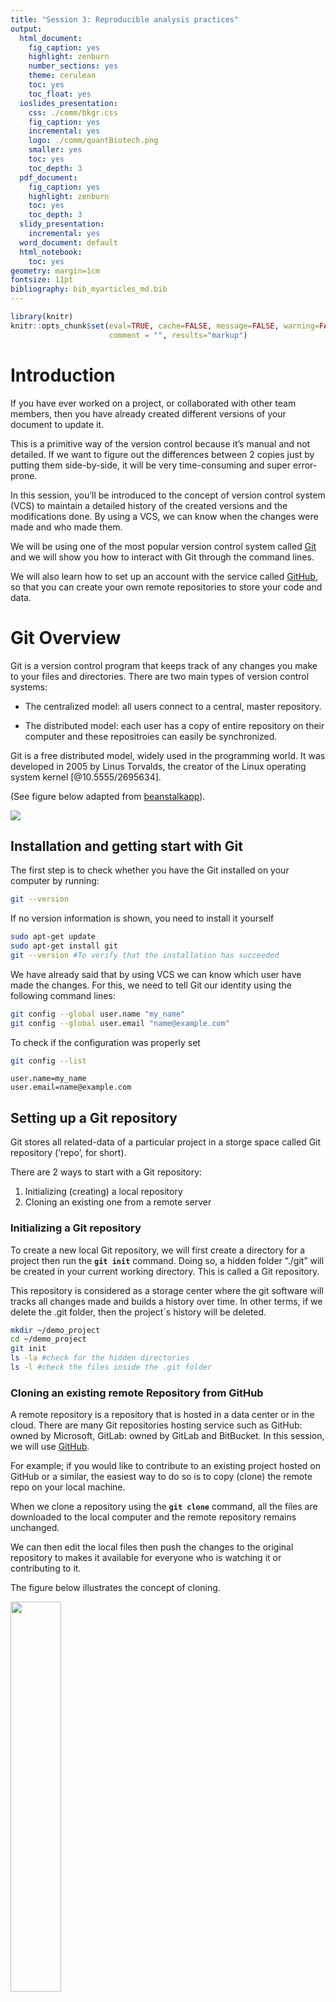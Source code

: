 ```yaml
---
title: "Session 3: Reproducible analysis practices"
output:
  html_document:
    fig_caption: yes
    highlight: zenburn
    number_sections: yes
    theme: cerulean
    toc: yes
    toc_float: yes
  ioslides_presentation:
    css: ./comm/bkgr.css
    fig_caption: yes
    incremental: yes
    logo: ./comm/quantBiotech.png
    smaller: yes
    toc: yes
    toc_depth: 3
  pdf_document:
    fig_caption: yes
    highlight: zenburn
    toc: yes
    toc_depth: 3
  slidy_presentation:
    incremental: yes
  word_document: default
  html_notebook: 
    toc: yes
geometry: margin=1cm
fontsize: 11pt
bibliography: bib_myarticles_md.bib
---
```


```r
library(knitr)
knitr::opts_chunk$set(eval=TRUE, cache=FALSE, message=FALSE, warning=FALSE, 
                      comment = "", results="markup")
```

# Introduction

If you have ever worked on a project, or collaborated with other team members, then you have already created different versions of your document to update it.  

This is a primitive way of the version control because it's manual and not detailed. If we want to figure out the differences between 2 copies just by putting them side-by-side, it will be very time-consuming and super error-prone. 

In this session, you'll be introduced to the concept of version control system (VCS) to maintain a detailed history of the created versions and the modifications done. By using a VCS, we can know when the changes were made and who made them.

We will be using one of the most popular version control system called [Git](https://git-scm.com/) and we will show you how to interact with Git through the command lines.

We will also learn how to set up an account with the service called [GitHub](https://github.com/), so that you can create your own remote repositories to store your code and data.


# Git Overview

Git is a version control program that keeps track of any changes you make to your files and directories.
There are two main types of version control systems:

  + The centralized model:  all users connect to a central, master repository.

  + The distributed model: each user has a copy of entire repository on their computer and these repositroies can easily be synchronized.

Git is a free distributed model, widely used in the programming world. It was developed in 2005 by Linus Torvalds, the creator of the Linux operating system kernel [@10.5555/2695634]. 

(See figure below adapted from [beanstalkapp](http://guides.beanstalkapp.com/version-control/intro-to-version-control.html)).

![](./pics/vcs.png)

## Installation and getting start with Git

The first step is to check whether you have the Git installed on your computer by running:

```bash
git --version
```


If no version information is shown, you need to install it yourself

```bash
sudo apt-get update
sudo apt-get install git
git --version #To verify that the installation has succeeded

```

We have already said that by using VCS we can know which user have made the changes. For this, we need to tell Git our identity using the following command lines:

```bash
git config --global user.name "my_name"
git config --global user.email "name@example.com"
```  

To check if the configuration was properly set
```bash
git config --list
```

```
user.name=my_name
user.email=name@example.com
```

## Setting up a Git repository

Git stores all related-data of a particular project in a storge space called Git repository ('repo', for short).

There are 2 ways to start with a Git repository:

1. Initializing (creating) a local repository
2. Cloning an existing one from a remote server


### Initializing a Git repository

To create a new local Git repository, we will first create a directory for a project then run the **`git init`** command.  Doing so, a hidden folder “./git" will be created in your current working directory. This is called a Git repository. 

This repository is considered as a storage center where the git software will tracks all changes made and builds a history over time. In other terms, if we delete the .git folder, then the project´s history will be deleted.  

```bash
mkdir ~/demo_project
cd ~/demo_project
git init
ls -la #check for the hidden directories
ls -l #check the files inside the .git folder
```


### Cloning an existing remote Repository from GitHub
A remote repository is a repository that is hosted in a data center or in the cloud. There are many Git repositories hosting service such as GitHub: owned by Microsoft, GitLab: owned by GitLab and BitBucket. In this session, we will use [GitHub](https://github.com/).

For example; if you would like to contribute to an existing project hosted on GitHub or a similar, the easiest way to do so is to copy (clone) the remote repo on your local machine.

When we clone a repository using the **`git clone`** command, all the files are downloaded to the local computer and the remote repository remains unchanged. 

We can then edit the local files then push the changes to the original repository to makes it available for everyone who is watching it or contributing to it.

The figure below illustrates the concept of cloning.

![](./pics/clone_repo.png){height=40% width=40% } 

****
Per default, the git clone will create a local directory with the same name as the orginal git repository. If you want a different folder name, simply specify it as the last parameter

```bash
git clone Repository URL 
git clone Repository URL <new-folder-name
```

**Note:** git init and git clone are one-time operations needed for the initial setup of the repository

## Adding and commiting the changes

At this point, we need to know that Git has 3 main componemts:

Working directory -> Staging area-> git repository. 

If we add or modify certain files in the working directory, Git won’t notice it unless we ask the program to track these changes using **git add**. Doing so, the changes will be moved from the working directory to the staging area.
Next, to store the modifications in the git repository, we simply use **git commit**.



![](./pics/git_locations.png){ height=40% width=60% }{}


***

Let´s see this with an example


**Example 1**  

  1. Go to the ~/demo_project directory and check the status the working dir by typing  **`git status`**.
  2. Use touch to create a new empty file called index.html
  3. Run the **`git status`** once again and try to compare between the Status messages.
  4. Add the index.html to the staging area using the **`git add`** command.
  
```bash
  git add index.html
  git add --all #To add edited files at the same time
```
  5. Check again the status.
  6. Commit the changes typing "adding an empty index file".
  
```bash
  git commit -m <commit message>
```  
 7. Edit the index.html file pasting these lines then run **git diff**. What does git diff do?
 
```html
<html>
<Header> </header>
<style>
table, th, td {
  border: 1px solid black; border-collapse: collapse;}
</style>
<body>
<h2> Learning basic Git commands</h2>
  <table>
  <tr>
      <th>Tasks</th> <th>Git commands </th> 
  </tr>
  <tr>
    <td>Create a new local repository</td> <td> git init</td>
  </tr>
  <tr>
    <td>Check the status of the working direcotry</td> <td>git status</td>
  </tr>
  <tr>
    <td>Add files</td> <td>git add filename </td>
  </tr>
  <tr>
    <td>Commit the changes</td> <td>git commit -m "message" </td>
 </tr>  
   <tr><td>Show the commit</td> <td>git log</td> </tr> 
</table> 
</body> 
</html>
```
  8. Run again the git status,add and commit commands
  9. Execute **git log**. What does this command do? Try also **git log --oneline** 
  

We can ask git to ignore unwanted files (e.g files with .log extensions) by creating .gitignore file.

**Example 2** 

```bash
  cd ~/demo_project
  touch file1.log file2.log genes_list.txt
  echo -e "PRUPE_1G130300\nPRUPE_4G232600" >> genes_list.txt #add gene ids to the file
  git status
  touch .gitignore
  echo *.log >> .gitignore #to specify unwanted files
  git status
  git add .gitignore genes_list.txt
  git commit -m "Ignore log files and add the gene list"
```

## Undoing the changes with Git

One of the main advantages of version control system, is the ability to undo the changes at different stages.
In this section we will list some useful Git command lines.

Lets practice 

**Example 3** 

1. **Cancel the changes in the working dir(Before git add)**: git chekout filename
```bash
  cd ~/demo_project
  echo "AT2G38470" >> genes_list.txt 
  cat genes_list.txt 
  git chekout genes_list.txt
  cat genes_list.txt 
```

2. **Cancel staged changes (Before git commit)**: git reset HEAD filename
```bash
  # Make a new change to the genes list
  echo "transcription factor" >> genes_list.txt 
  # Stage the changes
  git add genes_list.txt
  git status 
  # Cancel the changes
  git reset HEAD genes_list.txt
  git status  
```

3. **Cancel the commits (after git commit)**: git revet HEAD
Note: We saw that git log displays all the commits done, assigning a unique indentifier (HEAD) to each one.
```bash
# Undo the last commit
git commit --amend

```
4. **Remove files from working dir or staging area**: git rm filename

```bash
  git rm genes_list.txt
  git status
  git add genes_list.txt
  git commit -m "deleted unwanted file"
  
``` 


## Using branches 

The default branch of a repository is called master. When we are working in parallel with other team members or developing a new project, its always a good practice to create new branches.
Branching allows users to work on different features at the same time keeping stable and safe the original source code.

Practicing:

**Example 4** 

1. Continuing in the initial demo_project create a new branch called test_branch
```bash
  git branch branchname
```

2. Lets take a look at the branches 

```bash
  git branch 
```
Actually, the newly created branch is an exact copy of the master branch and the current branch we are working on is marked by (*).

3. From now on we will be working on the test_branch. Any changes we make will affect only the new one and the master branch will remain untouched. To Switch between them:

```bash
  # Switch to test_branch
  git checkout branchname
  
  # Edit the test_branch, track and commit the changes
  touch script.py
  touch Readme.txt
  echo "Hello, This is a simple a branching exercise" > Readme.txt
  
  git add -all
  git commit -m "added readme and python script to test branch"
  
  # Switch back to the master branch
  git checkout branchname
  
  # List the directory contents
  ls
```

As we can see, the master branch does not have the Readme.txt and script.py file as at the moment it only exists in the test_branch. 

4. Merge the branches: whenever we are satisfied with the changes, they can be merged into the master branch

```bash

  git merge test_branch

  ls
  
```

5. When the master branch is updated. The additional branch is no longer needed and can be romved 

```bash

  git branch -d test_branch
  git branch
  
```

## Interacting with Github

Git is version control software. Github, is a web-based Git repository hosting service. It provides a free access to git repositories  To interact with Github, the first thing we need to do is create an [account](https://github.com/join?source=login) 

Until now, we have been using Git locally. In this section, we will learn how to transfer a local repository to a Git hosting server. Means that a repository will pass from local to remote.

**Example 5** 

1. Go to github.
2. Log in to your account.
3. Click the new repository button in the top-right to create a public repository and initialize it with a README file
4. Click the “Create repository” button.
5. Push the existing repository by running the following commands

```bash
  git remote add origin <repository url>
  git push -u origin master #you need to enter the username and password
```
6. Verify the Github accounf to check if the push was successfully done 


## Exercises

**Exercise 1**.

1. Create a local repository in a new directory called exercises.
2. create a Readme file and check the repository status.
3. Add the Readme file to the staging area and commit the change with appropriate message.
4. Copy the [test_code] (https://github.com/eead-csic-compbio/bioinformatics/tree/main/test_code)folder in the working directory
5. Create and commit a configuration that ignore all files with .tpm extension and all the  test_code directory
6. Check that the configuration is well done
7. Rename the Readme file as Readme.txt
8. Track and commit the changes
9. Check out the comment
10. Summarize all the command used in a text file


**Exercise 2**

 
## Bibliography



